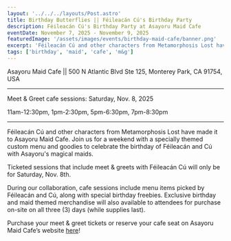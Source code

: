 ```yaml
---
layout: '../../../layouts/Post.astro'
title: Birthday Butterflies || Féileacán Cú's Birthday Party
description: Féileacán Cú's Birthday Party at Asayoru Maid Cafe
eventDate: November 7, 2025 - November 9, 2025
featuredImage: '/assets/images/events/birthday-maid-cafe/banner.png'
excerpt: 'Féileacán Cú and other characters from Metamorphosis Lost have made it to Asayoru Maid Cafe. >>'
tags: ['birthday', 'maid', 'cafe', 'm&g']
---
```

Asayoru Maid Cafe ||
500 N Atlantic Blvd Ste 125, Monterey Park, CA 91754, USA
_____

Meet & Greet cafe sessions: Saturday, Nov. 8, 2025

11am-12:30pm, 1pm-2:30pm, 5pm-6:30pm, 7pm-8:30pm
_____

Féileacán Cú and other characters from Metamorphosis Lost have made it to Asayoru Maid Cafe. Join us for a weekend with a specially themed custom menu and goodies to celebrate the birthday of Féileacán and Cú with Asayoru's magical maids.

Ticketed sessions that include meet & greets with Féileacán Cú will only be for Saturday, Nov. 8th.

During our collaboration, cafe sessions include menu items picked by Féileacán and Cú, along with special birthday freebies. Exclusive birthday and maid themed merchandise will also available to attendees for purchase on-site on all three (3) days (while supplies last). 

Purchase your meet & greet tickets or reserve your cafe seat on Asayoru Maid Cafe’s website <a href="https://www.asayorumaidcafe.com/event-details/birthday-butterflies-feileacan-cus-bday-party">here</a>!